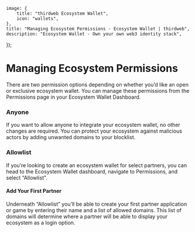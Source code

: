 
	image: {
		title: "thirdweb Ecosystem Wallet",
		icon: "wallets",
	},
	title: "Managing Ecosystem Permissions - Ecosystem Wallet | thirdweb",
	description: "Ecosystem Wallet - Own your own web3 identity stack",
});

# Managing Ecosystem Permissions

There are two permission options depending on whether you’d like an open or exclusive ecosystem wallet. You can manage these permissions from the Permissions page in your Ecosystem Wallet Dashboard.

<DocImage src={EcosystemWalletPermissions} />

### Anyone

If you want to allow anyone to integrate your ecosystem wallet, no other changes are required. You can protect your ecosystem against malicious actors by adding unwanted domains to your blocklist.

### Allowlist

If you’re looking to create an ecosystem wallet for select partners, you can head to the Ecosystem Wallet dashboard, navigate to Permissions, and select “Allowlist”.

#### Add Your First Partner

Underneath “Allowlist” you’ll be able to create your first partner application or game by entering their name and a list of allowed domains. This list of domains will determine where a partner will be able to display your ecosystem as a login option.

<DocImage src={AddAPartner} />
